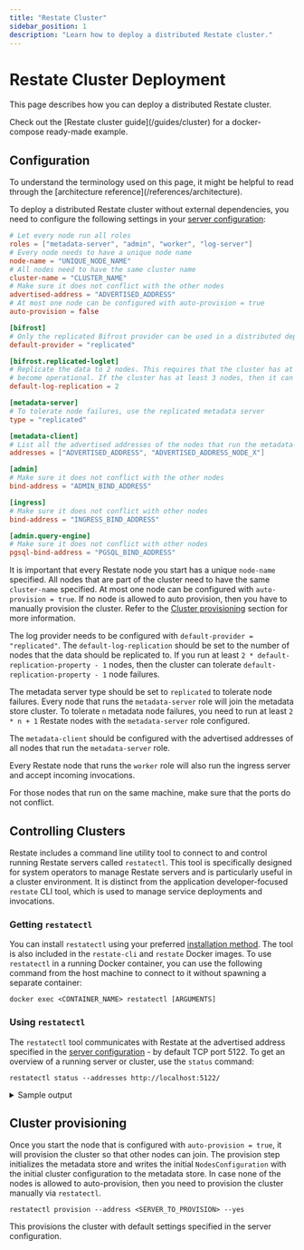 ```yaml
---
title: "Restate Cluster"
sidebar_position: 1
description: "Learn how to deploy a distributed Restate cluster."
---
```



# Restate Cluster Deployment

This page describes how you can deploy a distributed Restate cluster.

<Admonition type="tip" title="Quickstart using Docker">
    Check out the [Restate cluster guide](/guides/cluster) for a docker-compose ready-made example.
</Admonition>

## Configuration

<Admonition type="note" title="Architectural overview">
    To understand the terminology used on this page, it might be helpful to read through the [architecture reference](/references/architecture).
</Admonition>

To deploy a distributed Restate cluster without external dependencies, you need to configure the following settings in your [server configuration](/operate/configuration/server):

```toml restate.toml
# Let every node run all roles
roles = ["metadata-server", "admin", "worker", "log-server"]
# Every node needs to have a unique node name
node-name = "UNIQUE_NODE_NAME"
# All nodes need to have the same cluster name
cluster-name = "CLUSTER_NAME"
# Make sure it does not conflict with the other nodes
advertised-address = "ADVERTISED_ADDRESS"
# At most one node can be configured with auto-provision = true
auto-provision = false

[bifrost]
# Only the replicated Bifrost provider can be used in a distributed deployment
default-provider = "replicated"

[bifrost.replicated-loglet]
# Replicate the data to 2 nodes. This requires that the cluster has at least 2 nodes to
# become operational. If the cluster has at least 3 nodes, then it can tolerate 1 node failure.
default-log-replication = 2

[metadata-server]
# To tolerate node failures, use the replicated metadata server
type = "replicated"

[metadata-client]
# List all the advertised addresses of the nodes that run the metadata-server role
addresses = ["ADVERTISED_ADDRESS", "ADVERTISED_ADDRESS_NODE_X"]

[admin]
# Make sure it does not conflict with the other nodes
bind-address = "ADMIN_BIND_ADDRESS"

[ingress]
# Make sure it does not conflict with other nodes
bind-address = "INGRESS_BIND_ADDRESS"

[admin.query-engine]
# Make sure it does not conflict with other nodes
pgsql-bind-address = "PGSQL_BIND_ADDRESS"
```

It is important that every Restate node you start has a unique `node-name` specified.
All nodes that are part of the cluster need to have the same `cluster-name` specified.
At most one node can be configured with `auto-provision = true`.
If no node is allowed to auto provision, then you have to manually provision the cluster.
Refer to the [Cluster provisioning](#cluster-provisioning) section for more information.

The log provider needs to be configured with `default-provider = "replicated"`.
The `default-log-replication` should be set to the number of nodes that the data should be replicated to.
If you run at least `2 * default-replication-property - 1` nodes, then the cluster can tolerate `default-replication-property - 1` node failures.

The metadata server type should be set to `replicated` to tolerate node failures.
Every node that runs the `metadata-server` role will join the metadata store cluster.
To tolerate `n` metadata node failures, you need to run at least `2 * n + 1` Restate nodes with the `metadata-server` role configured.

The `metadata-client` should be configured with the advertised addresses of all nodes that run the `metadata-server` role.

Every Restate node that runs the `worker` role will also run the ingress server and accept incoming invocations.

For those nodes that run on the same machine, make sure that the ports do not conflict.

## Controlling Clusters

Restate includes a command line utility tool to connect to and control running Restate servers called `restatectl`.
This tool is specifically designed for system operators to manage Restate servers and is particularly useful in a cluster environment.
It is distinct from the application developer-focused `restate` CLI tool, which is used to manage service deployments and invocations.

### Getting `restatectl`
You can install `restatectl` using your preferred [installation method](/develop/local_dev).
The tool is also included in the `restate-cli` and `restate` Docker images.
To use `restatectl` in a running Docker container, you can use the following command from the host machine to connect to it without spawning a separate container:

```shell
docker exec <CONTAINER_NAME> restatectl [ARGUMENTS]
```

### Using `restatectl`
The `restatectl` tool communicates with Restate at the advertised address specified in the [server configuration](/operate/configuration/server) - by default TCP port 5122. To get an overview of a running server or cluster, use the `status` command:

```shell
restatectl status --addresses http://localhost:5122/
```

<details className={"grey-details"}>
    <summary>Sample output</summary>

    ```
    Node Configuration (v3)
    NODE  GEN  NAME  ADDRESS                 ROLES
    N1    2    n1    http://127.0.0.1:5122/  admin | log-server | metadata-server | worker

    Log Configuration (v2)
    Default Provider Config: Local
    L-ID  FROM-LSN  KIND   LOGLET-ID  REPLICATION  SEQUENCER  NODESET
    0     1         Local  N/A        N/A          N/A        N/A

    Alive partition processors (nodes config v3, partition table v2)
    P-ID  NODE  MODE    STATUS  LEADER  EPOCH  SEQUENCER  APPLIED-LSN  ARCHIVED-LSN  LAST-UPDATE
    0     N1:2  Leader  Active  N1:2    e1                1            -             615 ms ago
    ```

</details>

## Cluster provisioning

Once you start the node that is configured with `auto-provision = true`, it will provision the cluster so that other nodes can join.
The provision step initializes the metadata store and writes the initial `NodesConfiguration` with the initial cluster configuration to the metadata store.
In case none of the nodes is allowed to auto-provision, then you need to provision the cluster manually via `restatectl`.

```shell
restatectl provision --address <SERVER_TO_PROVISION> --yes
```

This provisions the cluster with default settings specified in the server configuration.
